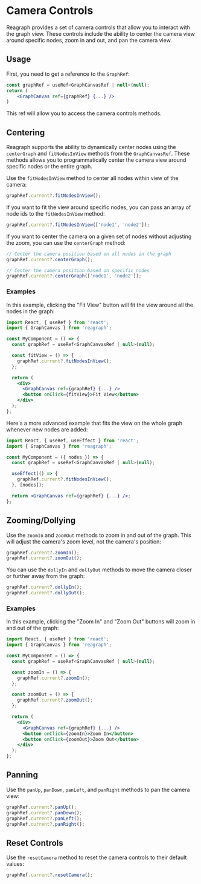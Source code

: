 # Camera Controls
Reagraph provides a set of camera controls that allow you to interact with the graph view. These controls include the ability to center the camera view around specific nodes, zoom in and out, and pan the camera view.


## Usage
First, you need to get a reference to the `GraphRef`:

```jsx
const graphRef = useRef<GraphCanvasRef | null>(null);
return (
    <GraphCanvas ref={graphRef} {...} />
)
```
This ref will allow you to access the camera controls methods.

## Centering
Reagraph supports the ability to dynamically center nodes using the `centerGraph` and `fitNodesInView` methods from the `GraphCanvasRef`. These methods allows you to programmatically center the camera view around specific nodes or the entire graph.

Use the `fitNodesInView` method to center all nodes within view of the camera:

```js
graphRef.current?.fitNodesInView();
```

If you want to fit the view around specific nodes, you can pass an array of node ids to the `fitNodesInView` method:

```jsx
graphRef.current?.fitNodesInView(['node1', 'node2']);
```

If you want to center the camera on a given set of nodes without adjusting the zoom, you can use the `centerGraph` method:

```jsx
// Center the camera position based on all nodes in the graph
graphRef.current?.centerGraph();

// Center the camera position based on specific nodes
graphRef.current?.centerGraph(['node1', 'node2']);
```

### Examples
In this example, clicking the "Fit View" button will fit the view around all the nodes in the graph:
```jsx
import React, { useRef } from 'react';
import { GraphCanvas } from 'reagraph';

const MyComponent = () => {
  const graphRef = useRef<GraphCanvasRef | null>(null);

  const fitView = () => {
    graphRef.current?.fitNodesInView();
  };

  return (
    <div>
      <GraphCanvas ref={graphRef} {...} />
      <button onClick={fitView}>Fit View</button>
    </div>
  );
};
```


Here's a more advanced example that fits the view on the whole graph whenever new nodes are added:
```jsx
import React, { useRef, useEffect } from 'react';
import { GraphCanvas } from 'reagraph';

const MyComponent = ({ nodes }) => {
  const graphRef = useRef<GraphCanvasRef | null>(null);

  useEffect(() => {
    graphRef.current?.fitNodesInView();
  }, [nodes]);

  return <GraphCanvas ref={graphRef} {...} />;
};
```

## Zooming/Dollying

Use the `zoomIn` and `zoomOut` methods to zoom in and out of the graph. This will adjust the camera's zoom level, not the camera's position:

```js
graphRef.current?.zoomIn();
graphRef.current?.zoomOut();
```

You can use the `dollyIn` and `dollyOut` methods to move the camera closer or further away from the graph:

```js
graphRef.current?.dollyIn();
graphRef.current?.dollyOut();
```

### Examples
In this example, clicking the "Zoom In" and "Zoom Out" buttons will zoom in and out of the graph:
```jsx
import React, { useRef } from 'react';
import { GraphCanvas } from 'reagraph';

const MyComponent = () => {
  const graphRef = useRef<GraphCanvasRef | null>(null);

  const zoomIn = () => {
    graphRef.current?.zoomIn();
  };

  const zoomOut = () => {
    graphRef.current?.zoomOut();
  };

  return (
    <div>
      <GraphCanvas ref={graphRef} {...} />
      <button onClick={zoomIn}>Zoom In</button>
      <button onClick={zoomOut}>Zoom Out</button>
    </div>
  );
};
```

## Panning
Use the `panUp`, `panDown`, `panLeft`, and `panRight` methods to pan the camera view:

```js
graphRef.current?.panUp();
graphRef.current?.panDown();
graphRef.current?.panLeft();
graphRef.current?.panRight();
```

## Reset Controls
Use the `resetCamera` method to reset the camera controls to their default values:

```js
graphRef.current?.resetCamera();
```